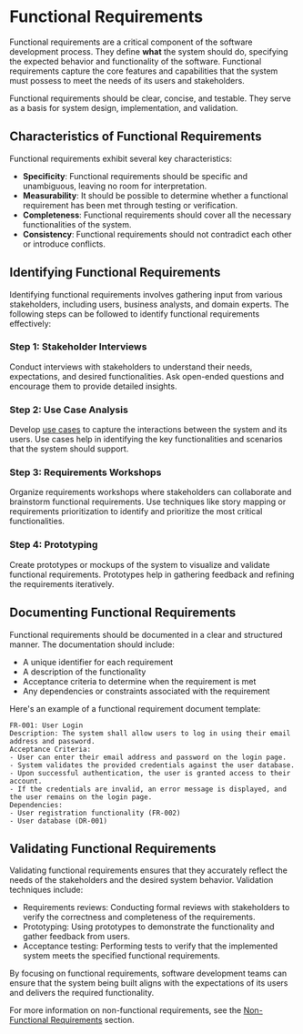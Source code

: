 
# Functional Requirements

Functional requirements are a critical component of the software development process. They define **what** the system should do, specifying the expected behavior and functionality of the software. Functional requirements capture the core features and capabilities that the system must possess to meet the needs of its users and stakeholders.

<Callout type="info">
Functional requirements should be clear, concise, and testable. They serve as a basis for system design, implementation, and validation.
</Callout>

## Characteristics of Functional Requirements

Functional requirements exhibit several key characteristics:

- **Specificity**: Functional requirements should be specific and unambiguous, leaving no room for interpretation.
- **Measurability**: It should be possible to determine whether a functional requirement has been met through testing or verification.
- **Completeness**: Functional requirements should cover all the necessary functionalities of the system.
- **Consistency**: Functional requirements should not contradict each other or introduce conflicts.

## Identifying Functional Requirements

Identifying functional requirements involves gathering input from various stakeholders, including users, business analysts, and domain experts. The following steps can be followed to identify functional requirements effectively:

<Steps>

### Step 1: Stakeholder Interviews

Conduct interviews with stakeholders to understand their needs, expectations, and desired functionalities. Ask open-ended questions and encourage them to provide detailed insights.

### Step 2: Use Case Analysis

Develop [use cases](/development-cycles-and-requirements-analysis/requirements-analysis/use-cases) to capture the interactions between the system and its users. Use cases help in identifying the key functionalities and scenarios that the system should support.

### Step 3: Requirements Workshops

Organize requirements workshops where stakeholders can collaborate and brainstorm functional requirements. Use techniques like story mapping or requirements prioritization to identify and prioritize the most critical functionalities.

### Step 4: Prototyping

Create prototypes or mockups of the system to visualize and validate functional requirements. Prototypes help in gathering feedback and refining the requirements iteratively.

</Steps>

## Documenting Functional Requirements

Functional requirements should be documented in a clear and structured manner. The documentation should include:

- A unique identifier for each requirement
- A description of the functionality
- Acceptance criteria to determine when the requirement is met
- Any dependencies or constraints associated with the requirement

Here's an example of a functional requirement document template:

```
FR-001: User Login
Description: The system shall allow users to log in using their email address and password.
Acceptance Criteria:
- User can enter their email address and password on the login page.
- System validates the provided credentials against the user database.
- Upon successful authentication, the user is granted access to their account.
- If the credentials are invalid, an error message is displayed, and the user remains on the login page.
Dependencies:
- User registration functionality (FR-002)
- User database (DR-001)
```

## Validating Functional Requirements

Validating functional requirements ensures that they accurately reflect the needs of the stakeholders and the desired system behavior. Validation techniques include:

- Requirements reviews: Conducting formal reviews with stakeholders to verify the correctness and completeness of the requirements.
- Prototyping: Using prototypes to demonstrate the functionality and gather feedback from users.
- Acceptance testing: Performing tests to verify that the implemented system meets the specified functional requirements.

By focusing on functional requirements, software development teams can ensure that the system being built aligns with the expectations of its users and delivers the required functionality.

For more information on non-functional requirements, see the [Non-Functional Requirements](/development-cycles-and-requirements-analysis/requirements-analysis/non-functional-requirements) section.